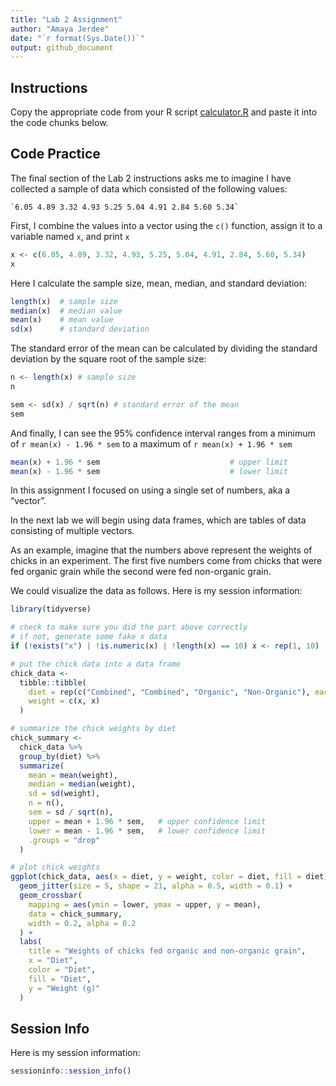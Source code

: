 ```yaml
---
title: "Lab 2 Assignment"
author: "Amaya Jerdee"
date: "`r format(Sys.Date())`"
output: github_document
---
```


## Instructions


Copy the appropriate code from your R script [calculator.R](calculator.R) and paste it into the code chunks below.

## Code Practice

The final section of the Lab 2 instructions asks me to imagine I have collected a sample of data which consisted of the following values:

    `6.05 4.89 3.32 4.93 5.25 5.04 4.91 2.84 5.60 5.34`

First, I combine the values into a vector using the `c()` function, assign it to a variable named `x`, and print `x`

```r
x <- c(6.05, 4.89, 3.32, 4.93, 5.25, 5.04, 4.91, 2.84, 5.60, 5.34)
x
```

Here I calculate the sample size, mean, median, and standard deviation:

```r
length(x)  # sample size
median(x)  # median value
mean(x)    # mean value
sd(x)      # standard deviation
```

The standard error of the mean can be calculated by dividing the standard deviation by the square root of the sample size:

```r
n <- length(x) # sample size
n

sem <- sd(x) / sqrt(n) # standard error of the mean
sem
```

And finally, I can see the 95% confidence interval ranges from a minimum of `r mean(x) - 1.96 * sem` to a maximum of `r mean(x) + 1.96 * sem`

```r
mean(x) + 1.96 * sem                             # upper limit
mean(x) - 1.96 * sem                             # lower limit
```

In this assignment I focused on using a single set of numbers, aka a "vector".

In the next lab we will begin using data frames, which are tables of data consisting of multiple vectors.

As an example, imagine that the numbers above represent the weights of chicks in an experiment. The first five numbers come from chicks that were fed organic grain while the second were fed non-organic grain.

We could visualize the data as follows.
Here is my session information:

```r

library(tidyverse)

# check to make sure you did the part above correctly
# if not, generate some fake x data
if (!exists("x") | !is.numeric(x) | !length(x) == 10) x <- rep(1, 10)

# put the chick data into a data frame
chick_data <-
  tibble::tibble(
    diet = rep(c("Combined", "Combined", "Organic", "Non-Organic"), each = 5),
    weight = c(x, x)
  )

# summarize the chick weights by diet
chick_summary <-
  chick_data %>% 
  group_by(diet) %>% 
  summarize(
    mean = mean(weight),
    median = median(weight),
    sd = sd(weight),
    n = n(),
    sem = sd / sqrt(n),
    upper = mean + 1.96 * sem,   # upper confidence limit
    lower = mean - 1.96 * sem,   # lower confidence limit
    .groups = "drop"
  )

# plot chick weights
ggplot(chick_data, aes(x = diet, y = weight, color = diet, fill = diet)) +
  geom_jitter(size = 5, shape = 21, alpha = 0.5, width = 0.1) +
  geom_crossbar(
    mapping = aes(ymin = lower, ymax = upper, y = mean), 
    data = chick_summary,
    width = 0.2, alpha = 0.2
  ) +
  labs(
    title = "Weights of chicks fed organic and non-organic grain",
    x = "Diet",
    color = "Diet",
    fill = "Diet",
    y = "Weight (g)"
  )

```

## Session Info

Here is my session information:

```r
sessioninfo::session_info()
```
